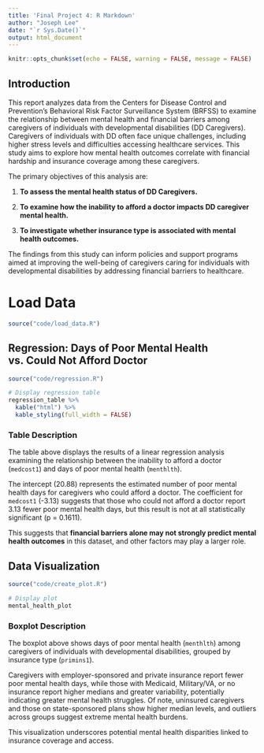 ```yaml
---
title: 'Final Project 4: R Markdown'
author: "Joseph Lee"
date: "`r Sys.Date()`"
output: html_document
---
```

     
```r
knitr::opts_chunk$set(echo = FALSE, warning = FALSE, message = FALSE)
```

## Introduction

This report analyzes data from the Centers for Disease Control and Prevention's Behavioral Risk Factor Surveillance System (BRFSS) to examine the relationship between mental health and financial barriers among caregivers of individuals with developmental disabilities (DD Caregivers). Caregivers of individuals with DD often face unique challenges, including higher stress levels and difficulties accessing healthcare services. This study aims to explore how mental health outcomes correlate with financial hardship and insurance coverage among these caregivers.

The primary objectives of this analysis are:

1. **To assess the mental health status of DD Caregivers.**

2. **To examine how the inability to afford a doctor impacts DD caregiver mental health.**

3. **To investigate whether insurance type is associated with mental health outcomes.**

The findings from this study can inform policies and support programs aimed at improving the well-being of caregivers caring for individuals with developmental disabilities by addressing financial barriers to healthcare.

# Load Data
```r

source("code/load_data.R")

```

## Regression: Days of Poor Mental Health vs. Could Not Afford Doctor
```r
source("code/regression.R")

# Display regression table
regression_table %>%
  kable("html") %>%
  kable_styling(full_width = FALSE)
```

### Table Description

The table above displays the results of a linear regression analysis examining the relationship between the inability to afford a doctor (`medcost1`) and days of poor mental health (`menthlth`).  

The intercept (20.88) represents the estimated number of poor mental health days for caregivers who could afford a doctor. The coefficient for `medcost1` (-3.13) suggests that those who could not afford a doctor report 3.13 fewer poor mental health days, but this result is not at all statistically significant (p = 0.1611). 

This suggests that **financial barriers alone may not strongly predict mental health outcomes** in this dataset, and other factors may play a larger role.



## Data Visualization
```r

source("code/create_plot.R")

# Display plot
mental_health_plot

```

### Boxplot Description

The boxplot above shows days of poor mental health (`menthlth`) among caregivers of individuals with developmental disabilities, grouped by insurance type (`primins1`).

Caregivers with employer-sponsored and private insurance report fewer poor mental health days, while those with Medicaid, Military/VA, or no insurance report higher medians and greater variability, potentially indicating greater mental health struggles. Of note, uninsured caregivers and those on state-sponsored plans show higher median levels, and outliers across groups suggest extreme mental health burdens.

This visualization underscores potential mental health disparities linked to insurance coverage and access.


